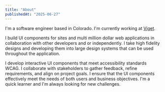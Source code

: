 ```yaml
---
title: "About"
publishedAt: "2025-06-27"
---
```


I'm a software engineer based in Colorado. I'm currently working at [Viget](https://www.viget.com).

I build UI components for sites and multi million dollar web applications in collaboration with other developers and or independently. I take high fidelity designs and developing them into large design systems that can be used throughout the application.

I develop interactive UI components that meet accessibility standards WCAG. I collaborate with stakeholders to gather feedback, refine requirements, and align on project goals. I ensure that the UI components effectively meet the needs of both users and business objectives. I'm a quick learner and I'm always looking for new challenges.

